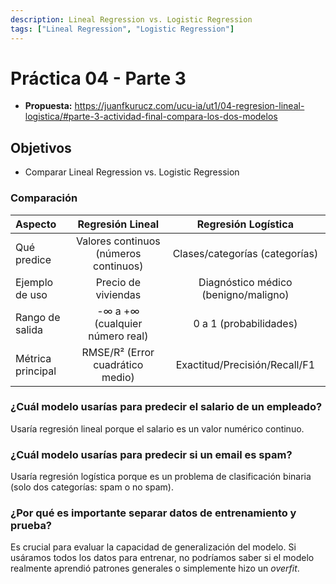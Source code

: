```yaml
---
description: Lineal Regression vs. Logistic Regression
tags: ["Lineal Regression", "Logistic Regression"]
---
```


# Práctica 04 - Parte 3
- **Propuesta:** https://juanfkurucz.com/ucu-ia/ut1/04-regresion-lineal-logistica/#parte-3-actividad-final-compara-los-dos-modelos

## Objetivos
- Comparar Lineal Regression vs. Logistic Regression

### Comparación
| Aspecto           |           Regresión Lineal            |         Regresión Logística          |
|:------------------|:-------------------------------------:|:------------------------------------:|
| Qué predice       | Valores continuos (números continuos) |    Clases/categorías (categorías)    |
| Ejemplo de uso    |          Precio de viviendas          | Diagnóstico médico (benigno/maligno) |
| Rango de salida   |    -∞ a +∞ (cualquier número real)    |        0 a 1 (probabilidades)        |
| Métrica principal |   RMSE/R² (Error cuadrático medio)    |    Exactitud/Precisión/Recall/F1     |


### ¿Cuál modelo usarías para predecir el salario de un empleado?
Usaría regresión lineal porque el salario es un valor numérico continuo.

### ¿Cuál modelo usarías para predecir si un email es spam?
Usaría regresión logística porque es un problema de clasificación binaria (solo dos categorías: spam o no spam).

### ¿Por qué es importante separar datos de entrenamiento y prueba?
Es crucial para evaluar la capacidad de generalización del modelo. Si usáramos todos los datos para entrenar, no
podríamos saber si el modelo realmente aprendió patrones generales o simplemente hizo un *overfit*.
